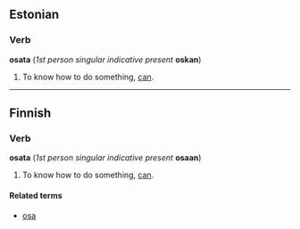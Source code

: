 ==Estonian==

===Verb===
'''osata''' (''1st person singular indicative present'' '''oskan''')

# To know how to do something, [[can]].

----

==Finnish==

===Verb===
'''osata''' (''1st person singular indicative present'' '''osaan''')

# To know how to do something, [[can]].

====Related terms====
*[[osa#Finnish|osa]]
